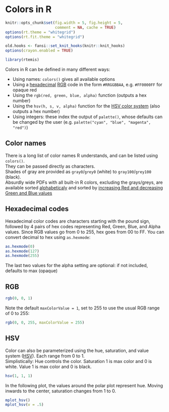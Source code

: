 # Colors in R {#colors}

```r
knitr::opts_chunk$set(fig.width = 5, fig.height = 5,
                      comment = NA, cache = TRUE) 
options(rt.theme = "whitegrid")
options(rt.fit.theme = "whitegrid")
```

```r
old.hooks <- fansi::set_knit_hooks(knitr::knit_hooks)
options(crayon.enabled = TRUE)
```

```r
library(rtemis)
```

Colors in R can be defined in many different ways:  

* Using names: `colors()` gives all available options
* Using a [hexadecimal](https://en.wikipedia.org/wiki/Hexadecimal) [RGB](https://en.wikipedia.org/wiki/RGB_color_model) code in the form `#RRGGBBAA`, e.g. `#FF0000FF` for opaque red
* Using the `rgb(red, green, blue, alpha)` function (outputs a hex number)
* Using the `hsv(h, s, v, alpha)` function for the [HSV color system](https://en.wikipedia.org/wiki/HSL_and_HSV) (also outputs a hex number)
* Using integers: these index the output of `palette()`, whose defaults can be changed by the user (e.g. `palette("cyan", "blue", "magenta", "red")`)

## Color names

There is a long list of color names R understands, and can be listed using `colors()`.  
They can be passed directly as characters.  
Shades of gray are provided as `gray0`/`grey0` (white) to `gray100`/`grey100` (black).  
Absurdly wide PDFs with all built-in R colors, excluding the grays/greys, are available sorted [alphabeticaly](https://rtemis.netlify.com/RColors.pdf) and sorted by [increasing Red and decreasing Green and Blue values](https://rtemis.netlify.com/RColors_incRed_decBlueGreen.pdf)

## Hexadecimal codes

Hexadecimal color codes are characters starting with the pound sign, followed by 4 pairs of hex codes representing Red, Green, Blue, and Alpha values. Since RGB values go from 0 to 255, hex goes from 00 to FF. You can convert decimal to hex using `as.hexmode`:

```r
as.hexmode(0)
as.hexmode(127)
as.hexmode(255)
```

The last two values for the alpha setting are optional: if not included, defaults to max (opaque)

## RGB

```r
rgb(0, 0, 1)
```

Note the default `maxColorValue = 1`, set to 255 to use the usual RGB range of 0 to 255:

```r
rgb(0, 0, 255, maxColorValue = 255)
```

## HSV

Color can also be parameterized using the hue, saturation, and value system ([HSV](https://en.wikipedia.org/wiki/HSL_and_HSV)). Each range from 0 to 1.  
Simplistically: Hue controls the color. Saturation 1 is max color and 0 is white. Value 1 is max color and 0 is black.

```r
hsv(1, 1, 1)
```

In the following plot, the values around the polar plot represent hue. Moving inwards to the center, saturation changes from 1 to 0.

```r
mplot_hsv()
mplot_hsv(v = .5)
```
